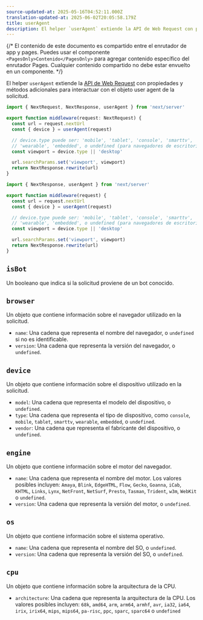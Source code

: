 ```yaml
---
source-updated-at: 2025-05-16T04:52:11.000Z
translation-updated-at: 2025-06-02T20:05:58.179Z
title: userAgent
description: El helper `userAgent` extiende la API de Web Request con propiedades y métodos adicionales para interactuar con el objeto user agent de la solicitud.
---
```


{/* El contenido de este documento es compartido entre el enrutador de app y pages. Puedes usar el componente `<PagesOnly>Contenido</PagesOnly>` para agregar contenido específico del enrutador Pages. Cualquier contenido compartido no debe estar envuelto en un componente. */}

El helper `userAgent` extiende la [API de Web Request](https://developer.mozilla.org/docs/Web/API/Request) con propiedades y métodos adicionales para interactuar con el objeto user agent de la solicitud.

```ts filename="middleware.ts" switcher
import { NextRequest, NextResponse, userAgent } from 'next/server'

export function middleware(request: NextRequest) {
  const url = request.nextUrl
  const { device } = userAgent(request)

  // device.type puede ser: 'mobile', 'tablet', 'console', 'smarttv',
  // 'wearable', 'embedded', o undefined (para navegadores de escritorio)
  const viewport = device.type || 'desktop'

  url.searchParams.set('viewport', viewport)
  return NextResponse.rewrite(url)
}
```

```js filename="middleware.js" switcher
import { NextResponse, userAgent } from 'next/server'

export function middleware(request) {
  const url = request.nextUrl
  const { device } = userAgent(request)

  // device.type puede ser: 'mobile', 'tablet', 'console', 'smarttv',
  // 'wearable', 'embedded', o undefined (para navegadores de escritorio)
  const viewport = device.type || 'desktop'

  url.searchParams.set('viewport', viewport)
  return NextResponse.rewrite(url)
}
```

## `isBot`

Un booleano que indica si la solicitud proviene de un bot conocido.

## `browser`

Un objeto que contiene información sobre el navegador utilizado en la solicitud.

- `name`: Una cadena que representa el nombre del navegador, o `undefined` si no es identificable.
- `version`: Una cadena que representa la versión del navegador, o `undefined`.

## `device`

Un objeto que contiene información sobre el dispositivo utilizado en la solicitud.

- `model`: Una cadena que representa el modelo del dispositivo, o `undefined`.
- `type`: Una cadena que representa el tipo de dispositivo, como `console`, `mobile`, `tablet`, `smarttv`, `wearable`, `embedded`, o `undefined`.
- `vendor`: Una cadena que representa el fabricante del dispositivo, o `undefined`.

## `engine`

Un objeto que contiene información sobre el motor del navegador.

- `name`: Una cadena que representa el nombre del motor. Los valores posibles incluyen: `Amaya`, `Blink`, `EdgeHTML`, `Flow`, `Gecko`, `Goanna`, `iCab`, `KHTML`, `Links`, `Lynx`, `NetFront`, `NetSurf`, `Presto`, `Tasman`, `Trident`, `w3m`, `WebKit` o `undefined`.
- `version`: Una cadena que representa la versión del motor, o `undefined`.

## `os`

Un objeto que contiene información sobre el sistema operativo.

- `name`: Una cadena que representa el nombre del SO, o `undefined`.
- `version`: Una cadena que representa la versión del SO, o `undefined`.

## `cpu`

Un objeto que contiene información sobre la arquitectura de la CPU.

- `architecture`: Una cadena que representa la arquitectura de la CPU. Los valores posibles incluyen: `68k`, `amd64`, `arm`, `arm64`, `armhf`, `avr`, `ia32`, `ia64`, `irix`, `irix64`, `mips`, `mips64`, `pa-risc`, `ppc`, `sparc`, `sparc64` o `undefined`